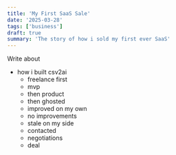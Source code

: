 ```yaml
---
title: 'My First SaaS Sale'
date: '2025-03-28'
tags: ['business']
draft: true
summary: 'The story of how i sold my first ever SaaS'
---
```


Write about

- how i built csv2ai
  - freelance first
  - mvp
  - then product
  - then ghosted
  - improved on my own
  - no improvements
  - stale on my side
  - contacted
  - negotiations
  - deal
